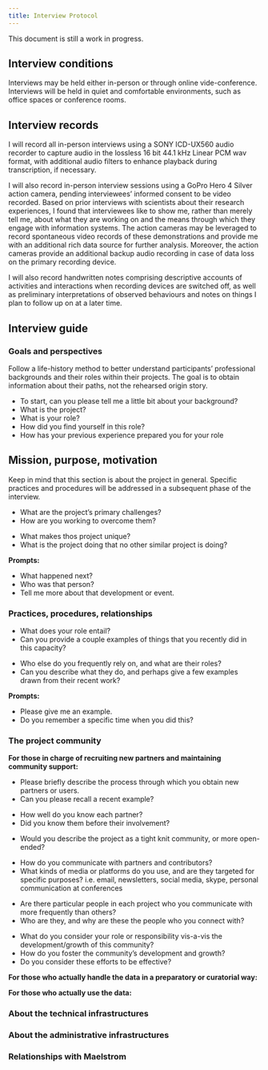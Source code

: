 ```yaml
---
title: Interview Protocol
---
```

::: {.callout-note}
This document is still a work in progress.
:::

## Interview conditions
Interviews may be held either in-person or through online vide-conference.
Interviews will be held in quiet and comfortable environments, such as office spaces or conference rooms.

## Interview records
I will record all in-person interviews using a SONY ICD-UX560 audio recorder to capture audio in the lossless 16 bit 44.1 kHz Linear PCM wav format, with additional audio filters to enhance playback during transcription, if necessary.

I will also record in-person interview sessions using a GoPro Hero 4 Silver action camera, pending interviewees' informed consent to be video recorded.
Based on prior interviews with scientists about their research experiences, I found that interviewees like to show me, rather than merely tell me, about what they are working on and the means through which they engage with information systems.
The action cameras may be leveraged to record spontaneous video records of these demonstrations and provide me with an additional rich data source for further analysis.
Moreover, the action cameras provide an additional backup audio recording in case of data loss on the primary recording device.

I will also record handwritten notes comprising descriptive accounts of activities and interactions when recording devices are switched off, as well as preliminary interpretations of observed behaviours and notes on things I plan to follow up on at a later time.

## Interview guide
### Goals and perspectives
Follow a life-history method to better understand participants' professional backgrounds and their roles within their projects.
The goal is to obtain information about their paths, not the rehearsed origin story.

- To start, can you please tell me a little bit about your background?
- What is the project?
- What is your role?
- How did you find yourself in this role?
- How has your previous experience prepared you for your role

## Mission, purpose, motivation
Keep in mind that this section is about the project in general.
Specific practices and procedures will be addressed in a subsequent phase of the interview.

- What are the project's primary challenges?
- How are you working to overcome them?

[]()

- What makes thos project unique?
- What is the project doing that no other similar project is doing?

**Prompts:**

- What happened next?
- Who was that person?
- Tell me more about that development or event.


### Practices, procedures, relationships

- What does your role entail?
- Can you provide a couple examples of things that you recently did in this capacity?

[]()

- Who else do you frequently rely on, and what are their roles?
- Can you describe what they do, and perhaps give a few examples drawn from their recent work?

**Prompts:**

- Please give me an example.
- Do you remember a specific time when you did this?


### The project community

**For those in charge of recruiting new partners and maintaining community support:**

- Please briefly describe the process through which you obtain new partners or users.
- Can you please recall a recent example?

[]()

- How well do you know each partner?
- Did you know them before their involvement?

[]()

- Would you describe the project as a tight knit community, or more open-ended?

[]()

- How do you communicate with partners and contributors?
- What kinds of media or platforms do you use, and are they targeted for specific purposes? i.e. email, newsletters, social media, skype, personal communication at conferences

[]()

- Are there particular people in each project who you communicate with more frequently than others?
- Who are they, and why are these the people who you connect with?

[]()

- What do you consider your role or responsibility vis-a-vis the development/growth of this community?
- How do you foster the community's development and growth?
- Do you consider these efforts to be effective?

**For those who actually handle the data in a preparatory or curatorial way:**

**For those who actually use the data:**

### About the technical infrastructures

### About the administrative infrastructures

### Relationships with Maelstrom

